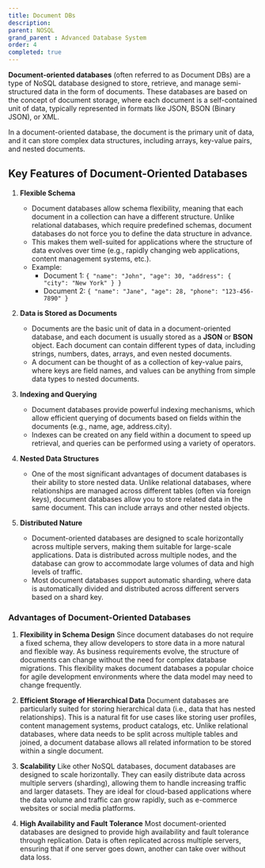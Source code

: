 ```yaml
---
title: Document DBs
description:
parent: NOSQL
grand_parent : Advanced Database System
order: 4
completed: true
---
```


**Document-oriented databases** (often referred to as Document DBs) are a type of NoSQL database designed to store, retrieve, and manage semi-structured data in the form of documents. These databases are based on the concept of document storage, where each document is a self-contained unit of data, typically represented in formats like JSON, BSON (Binary JSON), or XML.

In a document-oriented database, the document is the primary unit of data, and it can store complex data structures, including arrays, key-value pairs, and nested documents.

## Key Features of Document-Oriented Databases
1. **Flexible Schema**
    * Document databases allow schema flexibility, meaning that each document in a collection can have a different structure. Unlike relational databases, which require predefined schemas, document databases do not force you to define the data structure in advance.
    * This makes them well-suited for applications where the structure of data evolves over time (e.g., rapidly changing web applications, content management systems, etc.).
    * Example:
        * Document 1: `{ "name": "John", "age": 30, "address": { "city": "New York" } }`
        * Document 2: `{ "name": "Jane", "age": 28, "phone": "123-456-7890" }`

2. **Data is Stored as Documents**
    * Documents are the basic unit of data in a document-oriented database, and each document is usually stored as a **JSON** or **BSON** object. Each document can contain different types of data, including strings, numbers, dates, arrays, and even nested documents.
    * A document can be thought of as a collection of key-value pairs, where keys are field names, and values can be anything from simple data types to nested documents.

3. **Indexing and Querying**
    * Document databases provide powerful indexing mechanisms, which allow efficient querying of documents based on fields within the documents (e.g., name, age, address.city).
    * Indexes can be created on any field within a document to speed up retrieval, and queries can be performed using a variety of operators.
4. **Nested Data Structures**
    * One of the most significant advantages of document databases is their ability to store nested data. Unlike relational databases, where relationships are managed across different tables (often via foreign keys), document databases allow you to store related data in the same document. This can include arrays and other nested objects.
5. **Distributed Nature**
    * Document-oriented databases are designed to scale horizontally across multiple servers, making them suitable for large-scale applications. Data is distributed across multiple nodes, and the database can grow to accommodate large volumes of data and high levels of traffic.
    * Most document databases support automatic sharding, where data is automatically divided and distributed across different servers based on a shard key.

### Advantages of Document-Oriented Databases
1. **Flexibility in Schema Design**
Since document databases do not require a fixed schema, they allow developers to store data in a more natural and flexible way. As business requirements evolve, the structure of documents can change without the need for complex database migrations.
This flexibility makes document databases a popular choice for agile development environments where the data model may need to change frequently.

2. **Efficient Storage of Hierarchical Data**
Document databases are particularly suited for storing hierarchical data (i.e., data that has nested relationships). This is a natural fit for use cases like storing user profiles, content management systems, product catalogs, etc.
Unlike relational databases, where data needs to be split across multiple tables and joined, a document database allows all related information to be stored within a single document.

3. **Scalability**
Like other NoSQL databases, document databases are designed to scale horizontally. They can easily distribute data across multiple servers (sharding), allowing them to handle increasing traffic and larger datasets.
They are ideal for cloud-based applications where the data volume and traffic can grow rapidly, such as e-commerce websites or social media platforms.

4. **High Availability and Fault Tolerance**
Most document-oriented databases are designed to provide high availability and fault tolerance through replication. Data is often replicated across multiple servers, ensuring that if one server goes down, another can take over without data loss.